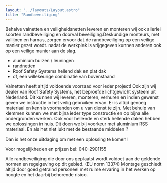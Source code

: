 ```yaml
---
layout: "../layouts/Layout.astro"
title: "Randbeveiliging"
---
```


Behalve valnetten en veiligheidsnetten leveren en monteren wij ook allerlei soorten randbeveiliging en doorval beveiliging.Deskundige monteurs, met vallijnen en harnas, zorgen ervoor dat de randbeveiliging op een veilige manier gezet wordt. nadat de werkplek is vrijgegeven kunnen anderen ook op een veilige manier aan de slag.

- aluminium buizen / leuningen
- randnetten
- Roof Safety Systems hellend dak en plat dak
- of, een willekeurige combinatie van bovenstaand

Valnetten heeft altijd voldoende voorraad voor ieder project! Ook zijn wij dealer van Roof Safety Systems, het beproefde lichtgewicht systeem uit Nederland. Dit kunnen wij leveren, monteren, verhuren en indien gewenst geven we instructie in het veilig gebruiken ervan. Er is altijd genoeg materiaal en kennis voorhanden om u van dienst te zijn. Met behulp van klemmen kunnen we met bijna ieder type constructie en op bijna alle ondergronden werken. Ook voor hellende en sterk hellende daken hebben we oplossingen in huis. Dit doen we bij voorkeur met aluminium RSS materiaal. En als het niet lukt met de bestaande middelen ?

Dan is het onze uitdaging om met een oplossing te komen!

Voor mogelijkheden en prijzen bel: 040-2901155

Alle randbeveiliging die door ons geplaatst wordt voldoet aan de geldende normen en regelgeving op dit gebied. (EU norm 13374)
Montage geschiedt altijd door goed getraind personeel met ruime ervaring in het werken op hoogte en het daarbij behorende risico.
